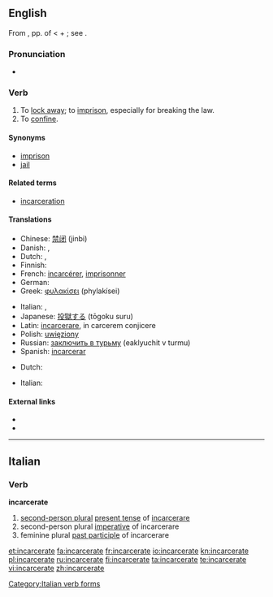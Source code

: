 ==English==

From {{etyl|ML.}} {{term|incarceratus}}, pp. of {{term|incarcerare||to imprison}} < {{etyl|la}} {{term|in||in}} + {{term|carcer||a prison}}; see {{term|carcerate}}.

===Pronunciation===
* {{a|UK}} {{IPA|/ɪnˈkɑ:.sə.ɹeɪt/}}

===Verb===
{{en-verb|incarcerat|ing}}

# To [[lock away]]; to [[imprison]], especially for breaking the law.
# To [[confine]].

====Synonyms====
* [[imprison]]
* [[jail]]

====Related terms====
* [[incarceration]]

====Translations====
{{trans-top|to lock away in prison}}
* Chinese: [[禁闭]] (jinbi)
* Danish: {{t|da|indespære}},  {{t-|da|fængsle}}
* Dutch: {{t+|nl|opsluiten}}, {{t-|nl|gevangenzetten}}
* Finnish: {{t+|fi|vangita}}
* French: [[incarcérer]], [[imprisonner]]
* German: {{t+|de|einsperren}}
* Greek: [[φυλακίσει]] (phylakísei)
{{trans-mid}}
* Italian: {{t+|it|incarcerare}}, {{t+|it|imprigionare}}
* Japanese: [[投獄する]] (tōgoku suru)
* Latin: [[incarcerare]], in carcerem conjicere
* Polish: [[uwięziony]]
* Russian: [[заключить в турьму]] (eaklyuchit v turmu)
* Spanish: [[incarcerar]]
{{trans-bottom}}

{{trans-top|to confine}}
* Dutch: {{t-|nl|intomen}}
{{trans-mid}}
* Italian: {{t+|it|imprigionare}}
{{trans-bottom}}

====External links====
* {{R:Webster 1913}}
* {{R:Century 1911}}

----

==Italian==

===Verb===
'''incarcerate'''

# [[second-person plural]] [[present tense]] of [[incarcerare]]
# second-person plural [[imperative]] of incarcerare
# feminine plural [[past participle]] of incarcerare

[[Category:Italian verb forms]]

[[et:incarcerate]]
[[fa:incarcerate]]
[[fr:incarcerate]]
[[io:incarcerate]]
[[kn:incarcerate]]
[[pl:incarcerate]]
[[ru:incarcerate]]
[[fi:incarcerate]]
[[ta:incarcerate]]
[[te:incarcerate]]
[[vi:incarcerate]]
[[zh:incarcerate]]